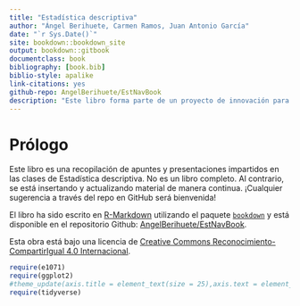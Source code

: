 ```yaml
--- 
title: "Estadística descriptiva"
author: "Ángel Berihuete, Carmen Ramos, Juan Antonio García"
date: "`r Sys.Date()`"
site: bookdown::bookdown_site
output: bookdown::gitbook
documentclass: book
bibliography: [book.bib]
biblio-style: apalike
link-citations: yes
github-repo: AngelBerihuete/EstNavBook
description: "Este libro forma parte de un proyecto de innovación para la creación de material dinámico y colaborativo en las asignaturas de Estadística Descriptiva"
---
```


# Prólogo {-}

Este libro es una recopilación de apuntes y presentaciones impartidos en las clases de Estadística descriptiva. No es un libro completo. Al contrario, se está insertando y actualizando material de manera continua. ¡Cualquier sugerencia a través del repo en GitHub será bienvenida!

El libro ha sido escrito en [R-Markdown](http://rmarkdown.rstudio.com) utilizando el paquete [`bookdown`](https://bookdown.org/yihui/bookdown/) y está disponible en el repositorio Github: [AngelBerihuete/EstNavBook](https://github.com/AngelBerihuete/EstNavBook).

Esta obra está bajo una licencia de [Creative Commons Reconocimiento-CompartirIgual 4.0 Internacional](https://creativecommons.org/licenses/by-sa/4.0/deed.es).

```r
require(e1071)
require(ggplot2)
#theme_update(axis.title = element_text(size = 25),axis.text = element_text(size = 25),title = element_text(size = 30))
require(tidyverse)
```
